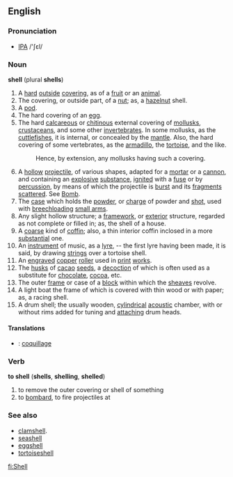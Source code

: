 ==English==
===Pronunciation===
* [[IPA]] /'ʃεl/
===Noun===
'''shell''' (plural '''shells''')
#A [[hard]] [[outside]] [[cover]]ing, as of a [[fruit]] or an [[animal]].
#The covering, or outside part, of a [[nut]]; as, a [[hazelnut]] shell.
#A [[pod]].
#The hard covering of an [[egg]].
#The hard [[calcareous]] or [[chitinous]] external covering of [[mollusk]]s, [[crustacean]]s, and some other [[invertebrate]]s. In some mollusks, as the [[cuttlefish]]es, it is internal, or concealed by the [[mantle]]. Also, the hard covering of some vertebrates, as the [[armadillo]], the [[tortoise]], and the like.
#:Hence, by extension, any mollusks having such a covering.
#A [[hollow]] [[projectile]], of various shapes, adapted for a [[mortar]] or a [[cannon]], and containing an [[explosive]] [[substance]], [[ignite]]d with a [[fuse]] or by [[percussion]], by means of which the projectile is [[burst]] and its [[fragment]]s [[scatter]]ed. See [[Bomb]].
#The [[case]] which holds the [[powder]], or [[charge]] of powder and [[shot]], used with [[breechloading]] [[small arms]].
#Any slight hollow structure; a [[framework]], or [[exterior]] structure, regarded as not complete or filled in; as, the shell of a house.
#A [[coarse]] kind of [[coffin]]; also, a thin interior coffin inclosed in a more [[substantial]] one.
#An [[instrument]] of music, as a [[lyre]], -- the first lyre having been made, it is said, by drawing [[string]]s over a tortoise shell.
#An [[engrave]]d [[copper]] [[roller]] used in [[print]] [[work]]s.
#The [[husk]]s of [[cacao]] [[seed]]s, a [[decoction]] of which is often used as a substitute for [[chocolate]], [[cocoa]], etc.
#The outer [[frame]] or case of a [[block]] within which the [[sheave]]s revolve.
#A light boat the frame of which is covered with thin wood or with paper; as, a racing shell.
#A drum shell; the usually wooden, [[cylindrical]] [[acoustic]] chamber, with or without rims added for tuning and [[attach]]ing drum heads.

==== Translations ====
*{{fr}}: [[coquillage]]

===Verb===
'''to shell''' ('''shells''', '''shelling''', '''shelled''')
#to remove the outer covering or shell of something
#to [[bombard]], to fire projectiles at

===See also===
*[[clamshell]].
*[[seashell]]
*[[eggshell]]
*[[tortoiseshell]]

[[fi:Shell]]